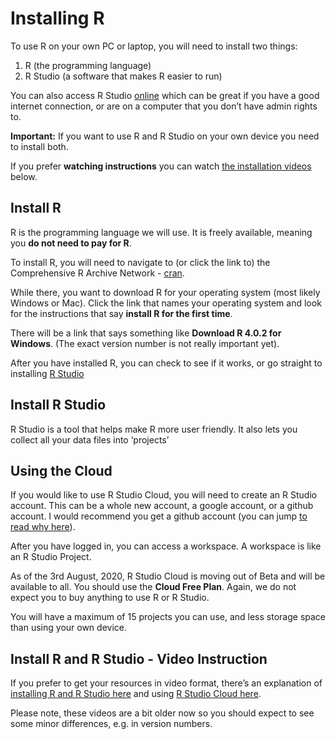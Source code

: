 # Installing R {#install}

To use R on your own PC or laptop, you will need to install two things:

1. R (the programming language)
2. R Studio (a software that makes R easier to run)

You can also access R Studio [online](#install_rsc) which can be great if you have a good internet connection, or are on a computer that you don't have admin rights to. 

**Important:** If you want to use R and R Studio on your own device you need to install both.

If you prefer **watching instructions** you can watch [the installation videos](#install_vids) below.


## Install R {#install_r}
R is the programming language we will use. It is freely available, meaning you **do not need to pay for R**.

To install R, you will need to navigate to (or click the link to) the Comprehensive R Archive Network - [cran](https://cran.r-project.org/).

While there, you want to download R for your operating system (most likely Windows or Mac). Click the link that names your operating system and look for the instructions that say **install R for the first time**.

There will be a link that says something like **Download R 4.0.2 for Windows**. (The exact version number is not really important yet).

After you have installed R, you can check to see if it works, or go straight to installing [R Studio](#install_rs)




## Install R Studio {#install_rs}
R Studio is a tool that helps make R more user friendly. It also lets you collect all your data files into 'projects' 



## Using the Cloud {#install_rsc}
If you would like to use R Studio Cloud, you will need to create an R Studio account. This can be a whole new account, a google account, or a github account. I would recommend you get a github account (you can jump [to read why here](#github)).

After you have logged in, you can access a workspace. A workspace is like an R Studio Project. 

As of the 3rd August, 2020, R Studio Cloud is moving out of Beta and will be available to all. You should use the **Cloud Free Plan**. Again, we do not expect you to buy anything to use R or R Studio. 

You will have a maximum of 15 projects you can use, and less storage space than using your own device. 

## Install R and R Studio - Video Instruction {#install_vids}
If you prefer to get your resources in video format, there's an explanation of [installing R and R Studio here](https://media.ed.ac.uk/media/R+ConversationsA+Installing+R+and+R+Studio/1_q0mdj8mk/104843251) and using [R Studio Cloud here](https://media.ed.ac.uk/media/R+ConversationsA+R+Studio+Online/1_ex8u0oj7/112983051).

Please note, these videos are a bit older now so you should expect to see some minor differences, e.g. in version numbers. 

